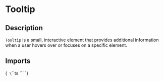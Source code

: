 
<Meta title="Components/Tooltip" of={TooltipStories} />

# Tooltip

## Description

`Tooltip` is a small, interactive element that provides additional information when a user hovers over or focuses on a specific element.

## Imports

<Markdown>{`
\`\`\`ts
\`\`\`
`}</Markdown>

<Primary />

<ArgTypes of={Tooltip}/>

